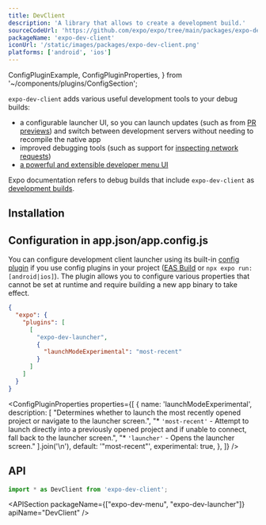 ```yaml
---
title: DevClient
description: 'A library that allows to create a development build.'
sourceCodeUrl: 'https://github.com/expo/expo/tree/main/packages/expo-dev-client'
packageName: 'expo-dev-client'
iconUrl: '/static/images/packages/expo-dev-client.png'
platforms: ['android', 'ios']
---
```


  ConfigPluginExample,
  ConfigPluginProperties,
} from '~/components/plugins/ConfigSection';

`expo-dev-client` adds various useful development tools to your debug builds:

- a configurable launcher UI, so you can launch updates (such as from [PR previews](/develop/development-builds/development-workflows#pr-previews)) and switch between development servers without needing to recompile the native app
- improved debugging tools (such as support for [inspecting network requests](/debugging/tools/#inspecting-network-requests))
- [a powerful and extensible developer menu UI](/debugging/tools#developer-menu)

Expo documentation refers to debug builds that include `expo-dev-client` as [development builds](/develop/development-builds/introduction/).

## Installation

<APIInstallSection />

## Configuration in app.json/app.config.js

You can configure development client launcher using its built-in [config plugin](/config-plugins/introduction/) if you use config plugins in your project ([EAS Build](/build/introduction) or `npx expo run:[android|ios]`). The plugin allows you to configure various properties that cannot be set at runtime and require building a new app binary to take effect.

<ConfigPluginExample>

  ```json app.json
  {
    "expo": {
      "plugins": [
        [
          "expo-dev-launcher",
          {
            "launchModeExperimental": "most-recent"
          }
        ]
      ]
    }
  }
  ```

</ConfigPluginExample>

<ConfigPluginProperties
  properties={[
    {
      name: 'launchModeExperimental',
      description: [
        "Determines whether to launch the most recently opened project or navigate to the launcher screen.",
        "* `'most-recent'` - Attempt to launch directly into a previously opened project and if unable to connect, fall back to the launcher screen.",
        "* `'launcher'` - Opens the launcher screen."
      ].join('\n'),
      default: '"most-recent"',
      experimental: true,
    },
  ]}
/>

## API

```js
import * as DevClient from 'expo-dev-client';
```

<APISection packageName={["expo-dev-menu", "expo-dev-launcher"]} apiName="DevClient" />
